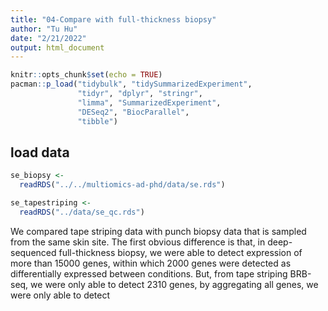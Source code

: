 ```yaml
---
title: "04-Compare with full-thickness biopsy"
author: "Tu Hu"
date: "2/21/2022"
output: html_document
---
```


```r
knitr::opts_chunk$set(echo = TRUE)
pacman::p_load("tidybulk", "tidySummarizedExperiment",
               "tidyr", "dplyr", "stringr",
               "limma", "SummarizedExperiment", 
               "DESeq2", "BiocParallel",
               "tibble")
```

## load data
```r
se_biopsy <-
  readRDS("../../multiomics-ad-phd/data/se.rds")

se_tapestriping <-
  readRDS("../data/se_qc.rds")
```


We compared tape striping data with punch biopsy data that is sampled from the same skin site.
The first obvious difference is that, in deep-sequenced full-thickness biopsy, we were able to detect expression of more than 15000 genes, within which 2000 genes were detected as differentially expressed between conditions. But, from tape striping BRB-seq, we were only able to detect 2310 genes, by aggregating all genes, we were only able to detect 


